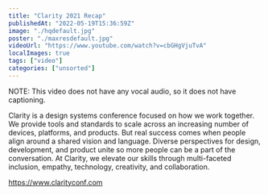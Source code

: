 ```yaml
---
title: "Clarity 2021 Recap"
publishedAt: "2022-05-19T15:36:59Z"
image: "./hqdefault.jpg"
poster: "./maxresdefault.jpg"
videoUrl: "https://www.youtube.com/watch?v=cbGHgVjuTvA"
localImages: true
tags: ["video"]
categories: ["unsorted"]
---
```


NOTE: This video does not have any vocal audio, so it does not have captioning.

Clarity is a design systems conference focused on how we work together. We provide tools and standards to scale across an increasing number of devices, platforms, and products. But real success comes when people align around a shared vision and language. Diverse perspectives for design, development, and product unite so more people can be a part of the conversation. At Clarity, we elevate our skills through multi-faceted inclusion, empathy, technology, creativity, and collaboration.

https://www.clarityconf.com
